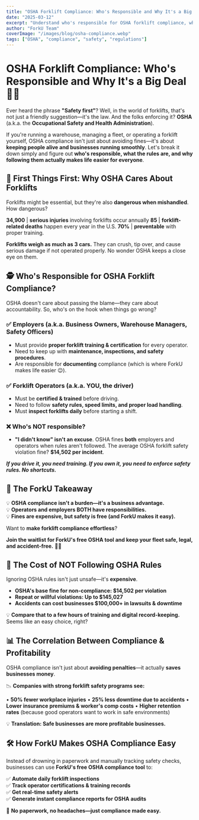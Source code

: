```yaml
---
title: "OSHA Forklift Compliance: Who's Responsible and Why It's a Big Deal 🚜🔧"
date: "2025-03-12"
excerpt: "Understand who's responsible for OSHA forklift compliance, what the rules are, and why following them makes life easier for everyone in your warehouse."
author: "ForkU Team"
coverImage: "/images/blog/osha-compliance.webp"
tags: ["OSHA", "compliance", "safety", "regulations"]
---
```


# OSHA Forklift Compliance: Who's Responsible and Why It's a Big Deal 🚜🔧

Ever heard the phrase **"Safety first"**? Well, in the world of forklifts, that's not just a friendly suggestion—it's the law. And the folks enforcing it? **OSHA** (a.k.a. the **Occupational Safety and Health Administration**).

If you're running a warehouse, managing a fleet, or operating a forklift yourself, OSHA compliance isn't just about avoiding fines—it's about **keeping people alive and businesses running smoothly**. Let's break it down simply and figure out **who's responsible, what the rules are, and why following them actually makes life easier for everyone**.

## 🚨 First Things First: Why OSHA Cares About Forklifts

Forklifts might be essential, but they're also **dangerous when mishandled**. How dangerous? 

**34,900** | **serious injuries** involving forklifts occur annually
**85** | **forklift-related deaths** happen every year in the U.S.
**70%** | **preventable** with proper training.

**Forklifts weigh as much as 3 cars.** They can crush, tip over, and cause serious damage if not operated properly. No wonder OSHA keeps a close eye on them.

## 🕵️ Who's Responsible for OSHA Forklift Compliance?

OSHA doesn't care about passing the blame—they care about accountability. So, who's on the hook when things go wrong?

### ✅ **Employers (a.k.a. Business Owners, Warehouse Managers, Safety Officers)**

* Must provide **proper forklift training & certification** for every operator.
* Need to keep up with **maintenance, inspections, and safety procedures**.
* Are responsible for **documenting** compliance (which is where ForkU makes life easier 😉).

### ✅ **Forklift Operators (a.k.a. YOU, the driver)**

* Must be **certified & trained** before driving.
* Need to follow **safety rules, speed limits, and proper load handling**.
* Must **inspect forklifts daily** before starting a shift.

### ❌ **Who's NOT responsible?**

* **"I didn't know" isn't an excuse**. OSHA fines **both** employers and operators when rules aren't followed. The average OSHA forklift safety violation fine? **$14,502 per incident**.

***If you drive it, you need training. If you own it, you need to enforce safety rules. No shortcuts.***

## 🔑 The ForkU Takeaway

💡 **OSHA compliance isn't a burden—it's a business advantage.**  
💡 **Operators and employers BOTH have responsibilities.**  
💡 **Fines are expensive, but safety is free (and ForkU makes it easy).**  

Want to **make forklift compliance effortless**?

**Join the waitlist for ForkU's free OSHA tool and keep your fleet safe, legal, and accident-free.** 🚜💨

## 💸 The Cost of NOT Following OSHA Rules

Ignoring OSHA rules isn't just unsafe—it's **expensive**.

* **OSHA's base fine for non-compliance: $14,502 per violation**
* **Repeat or willful violations: Up to $145,027**
* **Accidents can cost businesses $100,000+ in lawsuits & downtime**

💡 **Compare that to a few hours of training and digital record-keeping.** Seems like an easy choice, right?

## 📊 The Correlation Between Compliance & Profitability

OSHA compliance isn't just about **avoiding penalties**—it actually **saves businesses money**.

📉 **Companies with strong forklift safety programs see:**

• **50% fewer workplace injuries**
• **25% less downtime due to accidents**
• **Lower insurance premiums & worker's comp costs**
• **Higher retention rates** (because good operators want to work in safe environments)

💡 **Translation: Safe businesses are more profitable businesses.**

## 🛠️ How ForkU Makes OSHA Compliance Easy

Instead of drowning in paperwork and manually tracking safety checks, businesses can use **ForkU's free OSHA compliance tool** to:

✅ **Automate daily forklift inspections**  
✅ **Track operator certifications & training records**  
✅ **Get real-time safety alerts**  
✅ **Generate instant compliance reports for OSHA audits**  

🚀 **No paperwork, no headaches—just compliance made easy.**